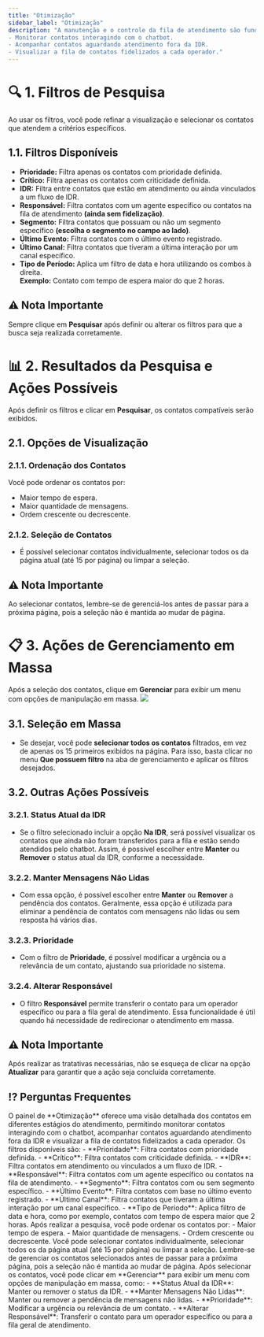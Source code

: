 ```yaml
---
title: "Otimização"
sidebar_label: "Otimização"
description: "A manutenção e o controle da fila de atendimento são fundamentais para um ambiente omnichannel eficiente. O painel de Otimização oferece uma visão detalhada dos contatos em diferentes estágios do atendimento, permitindo:
- Monitorar contatos interagindo com o chatbot.
- Acompanhar contatos aguardando atendimento fora da IDR.
- Visualizar a fila de contatos fidelizados a cada operador."
---
```


# 🔍 1. Filtros de Pesquisa

Ao usar os filtros, você pode refinar a visualização e selecionar os contatos que atendem a critérios específicos.

## 1.1. Filtros Disponíveis

- **Prioridade:** Filtra apenas os contatos com prioridade definida.
- **Crítico:** Filtra apenas os contatos com criticidade definida.
- **IDR:** Filtra entre contatos que estão em atendimento ou ainda vinculados a um fluxo de IDR.
- **Responsável:** Filtra contatos com um agente específico ou contatos na fila de atendimento **(ainda sem fidelização)**.
- **Segmento:** Filtra contatos que possuam ou não um segmento específico **(escolha o segmento no campo ao lado)**.
- **Último Evento:** Filtra contatos com o último evento registrado.
- **Último Canal:** Filtra contatos que tiveram a última interação por um canal específico.
- **Tipo de Período:** Aplica um filtro de data e hora utilizando os combos à direita.  
  **Exemplo:** Contato com tempo de espera maior do que 2 horas.

## ⚠ Nota Importante
Sempre clique em **Pesquisar** após definir ou alterar os filtros para que a busca seja realizada corretamente.

# 📊 2. Resultados da Pesquisa e Ações Possíveis

Após definir os filtros e clicar em **Pesquisar**, os contatos compatíveis serão exibidos.

## 2.1. Opções de Visualização

### 2.1.1. Ordenação dos Contatos
Você pode ordenar os contatos por:
- Maior tempo de espera.
- Maior quantidade de mensagens.
- Ordem crescente ou decrescente.

### 2.1.2. Seleção de Contatos
- É possível selecionar contatos individualmente, selecionar todos os da página atual (até 15 por página) ou limpar a seleção.

## ⚠ Nota Importante
Ao selecionar contatos, lembre-se de gerenciá-los antes de passar para a próxima página, pois a seleção não é mantida ao mudar de página.

# 📋 3. Ações de Gerenciamento em Massa

Após a seleção dos contatos, clique em **Gerenciar** para exibir um menu com opções de manipulação em massa.
<img src="https://robbublob.blob.core.windows.net/docs/otimizacao_1.png" />
## 3.1. Seleção em Massa

- Se desejar, você pode **selecionar todos os contatos** filtrados, em vez de apenas os 15 primeiros exibidos na página. Para isso, basta clicar no menu **Que possuem filtro** na aba de gerenciamento e aplicar os filtros desejados.

## 3.2. Outras Ações Possíveis

### 3.2.1. Status Atual da IDR

- Se o filtro selecionado incluir a opção **Na IDR**, será possível visualizar os contatos que ainda não foram transferidos para a fila e estão sendo atendidos pelo chatbot. Assim, é possível escolher entre **Manter** ou **Remover** o status atual da IDR, conforme a necessidade.

### 3.2.2. Manter Mensagens Não Lidas

- Com essa opção, é possível escolher entre **Manter** ou **Remover** a pendência dos contatos. Geralmente, essa opção é utilizada para eliminar a pendência de contatos com mensagens não lidas ou sem resposta há vários dias.

### 3.2.3. Prioridade

- Com o filtro de **Prioridade**, é possível modificar a urgência ou a relevância de um contato, ajustando sua prioridade no sistema.

### 3.2.4. Alterar Responsável

- O filtro **Responsável** permite transferir o contato para um operador específico ou para a fila geral de atendimento. Essa funcionalidade é útil quando há necessidade de redirecionar o atendimento em massa.

## ⚠ Nota Importante
Após realizar as tratativas necessárias, não se esqueça de clicar na opção **Atualizar** para garantir que a ação seja concluída corretamente.

## ⁉️ Perguntas Frequentes

<AccordionGroup>
  <Accordion title="O que é o painel de Otimização?">
    O painel de **Otimização** oferece uma visão detalhada dos contatos em diferentes estágios do atendimento, permitindo monitorar contatos interagindo com o chatbot, acompanhar contatos aguardando atendimento fora da IDR e visualizar a fila de contatos fidelizados a cada operador.
  </Accordion>

  <Accordion title="Quais filtros estão disponíveis para refinar a busca de contatos?">
    Os filtros disponíveis são:
    - **Prioridade**: Filtra contatos com prioridade definida.
    - **Crítico**: Filtra contatos com criticidade definida.
    - **IDR**: Filtra contatos em atendimento ou vinculados a um fluxo de IDR.
    - **Responsável**: Filtra contatos com um agente específico ou contatos na fila de atendimento.
    - **Segmento**: Filtra contatos com ou sem segmento específico.
    - **Último Evento**: Filtra contatos com base no último evento registrado.
    - **Último Canal**: Filtra contatos que tiveram a última interação por um canal específico.
    - **Tipo de Período**: Aplica filtro de data e hora, como por exemplo, contatos com tempo de espera maior que 2 horas.
  </Accordion>
  <Accordion title="Quais opções de visualização estão disponíveis para os resultados da pesquisa?">
    Após realizar a pesquisa, você pode ordenar os contatos por:
    - Maior tempo de espera.
    - Maior quantidade de mensagens.
    - Ordem crescente ou decrescente.
  </Accordion>

  <Accordion title="Como selecionar contatos na visualização de resultados?">
    Você pode selecionar contatos individualmente, selecionar todos os da página atual (até 15 por página) ou limpar a seleção.
  </Accordion>

  <Accordion title="O que acontece com a seleção dos contatos ao mudar de página?">
    Lembre-se de gerenciar os contatos selecionados antes de passar para a próxima página, pois a seleção não é mantida ao mudar de página.
  </Accordion>

  <Accordion title="Quais ações podem ser realizadas em massa nos contatos selecionados?">
    Após selecionar os contatos, você pode clicar em **Gerenciar** para exibir um menu com opções de manipulação em massa, como:
    - **Status Atual da IDR**: Manter ou remover o status da IDR.
    - **Manter Mensagens Não Lidas**: Manter ou remover a pendência de mensagens não lidas.
    - **Prioridade**: Modificar a urgência ou relevância de um contato.
    - **Alterar Responsável**: Transferir o contato para um operador específico ou para a fila geral de atendimento.
  </Accordion>

</AccordionGroup>
